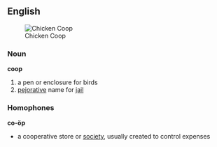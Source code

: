 ==English==
[[Image:Coop.jpg|thumb|Chicken Coop]]
=== Noun ===
'''coop'''
# a pen or enclosure for birds
# [[pejorative]] name for [[jail]]
=== Homophones ===
'''co-öp'''
*a cooperative store or [[society]], usually created to control expenses